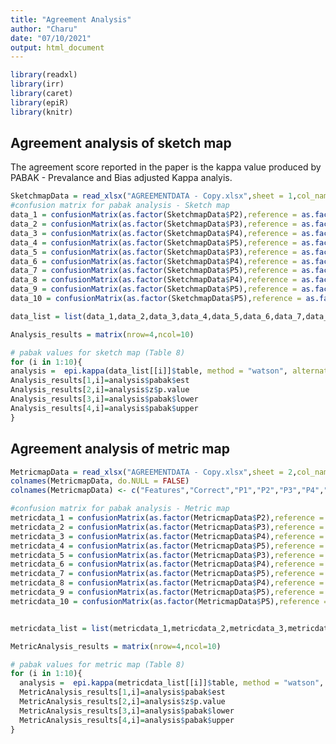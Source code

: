 ---
title: "Agreement Analysis"
author: "Charu"
date: "07/10/2021"
output: html_document
---

```{r, setup, include=FALSE}
library(readxl)
library(irr)
library(caret)
library(epiR)
library(knitr)
```

## Agreement analysis of sketch map

The agreement score reported in the paper is the kappa value produced by PABAK - Prevalance and Bias adjusted Kappa analyis.


```{r echo=FALSE, warning=FALSE}
SketchmapData = read_xlsx("AGREEMENTDATA - Copy.xlsx",sheet = 1,col_names = TRUE)
#confusion matrix for pabak analysis - Sketch map
data_1 = confusionMatrix(as.factor(SketchmapData$P2),reference = as.factor(SketchmapData$P1))
data_2 = confusionMatrix(as.factor(SketchmapData$P3),reference = as.factor(SketchmapData$P1))
data_3 = confusionMatrix(as.factor(SketchmapData$P4),reference = as.factor(SketchmapData$P1))
data_4 = confusionMatrix(as.factor(SketchmapData$P5),reference = as.factor(SketchmapData$P1))
data_5 = confusionMatrix(as.factor(SketchmapData$P3),reference = as.factor(SketchmapData$P2))
data_6 = confusionMatrix(as.factor(SketchmapData$P4),reference = as.factor(SketchmapData$P2))
data_7 = confusionMatrix(as.factor(SketchmapData$P5),reference = as.factor(SketchmapData$P2))
data_8 = confusionMatrix(as.factor(SketchmapData$P4),reference = as.factor(SketchmapData$P3))
data_9 = confusionMatrix(as.factor(SketchmapData$P5),reference = as.factor(SketchmapData$P3))
data_10 = confusionMatrix(as.factor(SketchmapData$P5),reference = as.factor(SketchmapData$P4))

data_list = list(data_1,data_2,data_3,data_4,data_5,data_6,data_7,data_8,data_9,data_10)

Analysis_results = matrix(nrow=4,ncol=10)

# pabak values for sketch map (Table 8)
for (i in 1:10){
analysis =  epi.kappa(data_list[[i]]$table, method = "watson", alternative = "greater", conf.level = 0.95)
Analysis_results[1,i]=analysis$pabak$est
Analysis_results[2,i]=analysis$z$p.value
Analysis_results[3,i]=analysis$pabak$lower
Analysis_results[4,i]=analysis$pabak$upper
}
```

## Agreement analysis of metric map



```{r echo=FALSE, warning=FALSE}
MetricmapData = read_xlsx("AGREEMENTDATA - Copy.xlsx",sheet = 2,col_names = FALSE)
colnames(MetricmapData, do.NULL = FALSE)
colnames(MetricmapData) <- c("Features","Correct","P1","P2","P3","P4","P5","Mapnum","Drawnornot","Type")

#confusion matrix for pabak analysis - Metric map
metricdata_1 = confusionMatrix(as.factor(MetricmapData$P2),reference = as.factor(MetricmapData$P1))
metricdata_2 = confusionMatrix(as.factor(MetricmapData$P3),reference = as.factor(MetricmapData$P1))
metricdata_3 = confusionMatrix(as.factor(MetricmapData$P4),reference = as.factor(MetricmapData$P1))
metricdata_4 = confusionMatrix(as.factor(MetricmapData$P5),reference = as.factor(MetricmapData$P1))
metricdata_5 = confusionMatrix(as.factor(MetricmapData$P3),reference = as.factor(MetricmapData$P2))
metricdata_6 = confusionMatrix(as.factor(MetricmapData$P4),reference = as.factor(MetricmapData$P2))
metricdata_7 = confusionMatrix(as.factor(MetricmapData$P5),reference = as.factor(MetricmapData$P2))
metricdata_8 = confusionMatrix(as.factor(MetricmapData$P4),reference = as.factor(MetricmapData$P3))
metricdata_9 = confusionMatrix(as.factor(MetricmapData$P5),reference = as.factor(MetricmapData$P3))
metricdata_10 = confusionMatrix(as.factor(MetricmapData$P5),reference = as.factor(MetricmapData$P4))


metricdata_list = list(metricdata_1,metricdata_2,metricdata_3,metricdata_4,metricdata_5,metricdata_6,metricdata_7,metricdata_8,metricdata_9,metricdata_10)

MetricAnalysis_results = matrix(nrow=4,ncol=10)

# pabak values for metric map (Table 8)
for (i in 1:10){
  analysis =  epi.kappa(metricdata_list[[i]]$table, method = "watson", alternative = "greater", conf.level = 0.95)
  MetricAnalysis_results[1,i]=analysis$pabak$est
  MetricAnalysis_results[2,i]=analysis$z$p.value
  MetricAnalysis_results[3,i]=analysis$pabak$lower
  MetricAnalysis_results[4,i]=analysis$pabak$upper
}
```
